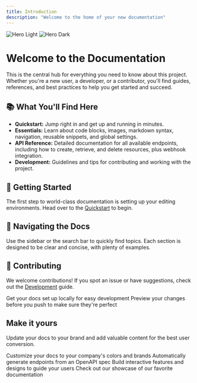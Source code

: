 ```yaml
---
title: Introduction
description: "Welcome to the home of your new documentation"
---
```


<img
  className="block dark:hidden"
  src="/images/hero-light.png"
  alt="Hero Light"
/>
<img
  className="hidden dark:block"
  src="/images/hero-dark.png"
  alt="Hero Dark"
/>

# Welcome to the Documentation

This is the central hub for everything you need to know about this project. Whether you're a new user, a developer, or a contributor, you'll find guides, references, and best practices to help you get started and succeed.

## 📚 What You'll Find Here

- **Quickstart:** Jump right in and get up and running in minutes.
- **Essentials:** Learn about code blocks, images, markdown syntax, navigation, reusable snippets, and global settings.
- **API Reference:** Detailed documentation for all available endpoints, including how to create, retrieve, and delete resources, plus webhook integration.
- **Development:** Guidelines and tips for contributing and working with the project.

## 🚀 Getting Started

The first step to world-class documentation is setting up your editing environments. Head over to the [Quickstart](quickstart) to begin.

## 🧭 Navigating the Docs

Use the sidebar or the search bar to quickly find topics. Each section is designed to be clear and concise, with plenty of examples.

## 🤝 Contributing

We welcome contributions! If you spot an issue or have suggestions, check out the [Development](development) guide.

<CardGroup cols={2}>
  <Card
    title="Edit Your Docs"
    icon="pen-to-square"
    href="https://mintlify.com/docs/quickstart"
  >
    Get your docs set up locally for easy development
  </Card>
  <Card
    title="Preview Changes"
    icon="image"
    href="https://mintlify.com/docs/development"
  >
    Preview your changes before you push to make sure they're perfect
  </Card>
</CardGroup>

## Make it yours

Update your docs to your brand and add valuable content for the best user conversion.

<CardGroup cols={2}>
  <Card
    title="Customize Style"
    icon="palette"
    href="https://mintlify.com/docs/settings/global"
  >
    Customize your docs to your company's colors and brands
  </Card>
  <Card
    title="Reference APIs"
    icon="code"
    href="https://mintlify.com/docs/api-playground/openapi"
  >
    Automatically generate endpoints from an OpenAPI spec
  </Card>
  <Card
    title="Add Components"
    icon="screwdriver-wrench"
    href="https://mintlify.com/docs/content/components/accordions"
  >
    Build interactive features and designs to guide your users
  </Card>
  <Card
    title="Get Inspiration"
    icon="stars"
    href="https://mintlify.com/customers"
  >
    Check out our showcase of our favorite documentation
  </Card>
</CardGroup>
